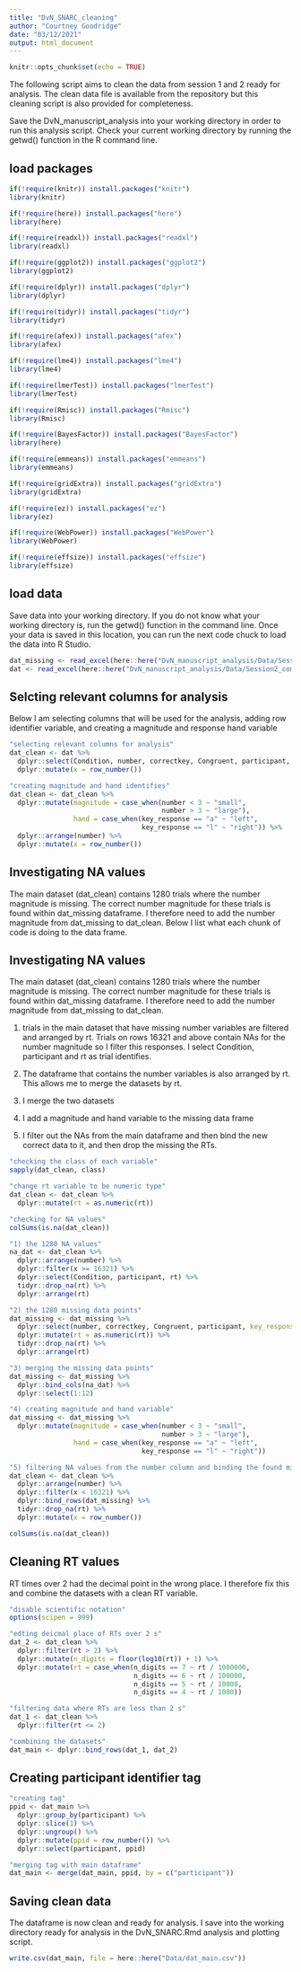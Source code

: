 ```yaml
---
title: "DvN_SNARC_cleaning"
author: "Courtney Goodridge"
date: "03/12/2021"
output: html_document
---
```


```r
knitr::opts_chunk$set(echo = TRUE)
```

The following script aims to clean the data from session 1 and 2 ready for analysis. The clean data file is available from the repository but this cleaning script is also provided for completeness.

Save the DvN_manuscript_analysis into your working directory in order to run this analysis script. Check your current working directory by running the getwd() function in the R command line.

## load packages

```r
if(!require(knitr)) install.packages("knitr")
library(knitr)

if(!require(here)) install.packages("here")
library(here)

if(!require(readxl)) install.packages("readxl")
library(readxl)

if(!require(ggplot2)) install.packages("ggplot2")
library(ggplot2)

if(!require(dplyr)) install.packages("dplyr")
library(dplyr)

if(!require(tidyr)) install.packages("tidyr")
library(tidyr)

if(!require(afex)) install.packages("afex")
library(afex)

if(!require(lme4)) install.packages("lme4")
library(lme4)

if(!require(lmerTest)) install.packages("lmerTest")
library(lmerTest)

if(!require(Rmisc)) install.packages("Rmisc")
library(Rmisc)

if(!require(BayesFactor)) install.packages("BayesFactor")
library(here)

if(!require(emmeans)) install.packages("emmeans")
library(emmeans)

if(!require(gridExtra)) install.packages("gridExtra")
library(gridExtra)

if(!require(ez)) install.packages("ez")
library(ez)

if(!require(WebPower)) install.packages("WebPower")
library(WebPower)

if(!require(effsize)) install.packages("effsize")
library(effsize)
```

## load data 

Save data into your working directory. If you do not know what your working directory is, run the getwd() function in the command line. Once your data is saved in this location, you can run the next code chuck to load the data into R Studio.

```r
dat_missing <- read_excel(here::here("DvN_manuscript_analysis/Data/Session1.xlsx"))
dat <- read_excel(here::here("DvN_manuscript_analysis/Data/Session2_combine.xlsx"), 2)
```

## Selcting relevant columns for analysis

Below I am selecting columns that will be used for the analysis, adding row identifier variable, and creating a magnitude and response hand variable

```r
"selecting relevant columns for analysis"
dat_clean <- dat %>%
  dplyr::select(Condition, number, correctkey, Congruent, participant, key_response = exp_number_key_resp.keys, correct = exp_number_key_resp.corr, rt = exp_number_key_resp.rt, exp_sess_trials.thisRepN,  exp_sess_trials.thisTrialN, exp_sess_trials.thisN, exp_sess_trials.thisIndex) %>%
  dplyr::mutate(x = row_number())

"creating magnitude and hand identifies"
dat_clean <- dat_clean %>%
  dplyr::mutate(magnitude = case_when(number < 3 ~ "small",
                                      number > 3 ~ "large"),
                hand = case_when(key_response == "a" ~ "left",
                                 key_response == "l" ~ "right")) %>%
  dplyr::arrange(number) %>%
  dplyr::mutate(x = row_number())
```

## Investigating NA values

The main dataset (dat_clean) contains 1280 trials where the number magnitude is missing. The correct number magnitude for these trials is found within dat_missing dataframe. I therefore need to add the number magnitude from dat_missing to dat_clean. Below I list what each chunk of code is doing to the data frame. 

## Investigating NA values

The main dataset (dat_clean) contains 1280 trials where the number magnitude is missing. The correct number magnitude for these trials is found within dat_missing dataframe. I therefore need to add the number magnitude from dat_missing to dat_clean.

1) trials in the main dataset that have missing number variables are filtered and arranged by rt. Trials on rows 16321 and above contain NAs for the number magnitude so I filter this responses. I select Condition, participant and rt as trial identifies. 

2) The dataframe that contains the number variables is also arranged by rt. This allows me to merge the datasets by rt.

3) I merge the two datasets 

4) I add a magnitude and hand variable to the missing data frame

5) I filter out the NAs from the main dataframe and then bind the new correct data to it, and then drop the missing the RTs. 

```r
"checking the class of each variable"
sapply(dat_clean, class)

"change rt variable to be numeric type"
dat_clean <- dat_clean %>%
  dplyr::mutate(rt = as.numeric(rt))

"checking for NA values"
colSums(is.na(dat_clean))

"1) the 1280 NA values"
na_dat <- dat_clean %>%
  dplyr::arrange(number) %>%
  dplyr::filter(x >= 16321) %>%
  dplyr::select(Condition, participant, rt) %>%
  tidyr::drop_na(rt) %>%
  dplyr::arrange(rt)

"2) the 1280 missing data points"
dat_missing <- dat_missing %>%
  dplyr::select(number, correctkey, Congruent, participant, key_response = exp_number_key_resp.keys, correct = exp_number_key_resp.corr, rt = exp_number_key_resp.rt, exp_sess_trials.thisRepN,  exp_sess_trials.thisTrialN, exp_sess_trials.thisN, exp_sess_trials.thisIndex) %>%
  dplyr::mutate(rt = as.numeric(rt)) %>%
  tidyr::drop_na(rt) %>%
  dplyr::arrange(rt)

"3) merging the missing data points"
dat_missing <- dat_missing %>%
  dplyr::bind_cols(na_dat) %>%
  dplyr::select(1:12)

"4) creating magnitude and hand variable"
dat_missing <- dat_missing %>%
  dplyr::mutate(magnitude = case_when(number < 3 ~ "small",
                                      number > 3 ~ "large"),
                hand = case_when(key_response == "a" ~ "left",
                                 key_response == "l" ~ "right"))

"5) filtering NA values from the number column and binding the found missing values"
dat_clean <- dat_clean %>%
  dplyr::arrange(number) %>%
  dplyr::filter(x < 16321) %>%
  dplyr::bind_rows(dat_missing) %>%
  tidyr::drop_na(rt) %>%
  dplyr::mutate(x = row_number())

colSums(is.na(dat_clean))
```

## Cleaning RT values

RT times over 2 had the decimal point in the wrong place. I therefore fix this and combine the datasets with a clean RT variable.

```r
"disable scientific notation"
options(scipen = 999)

"edting deicmal place of RTs over 2 s"
dat_2 <- dat_clean %>%
  dplyr::filter(rt > 2) %>%
  dplyr::mutate(n_digits = floor(log10(rt)) + 1) %>%
  dplyr::mutate(rt = case_when(n_digits == 7 ~ rt / 1000000,
                               n_digits == 6 ~ rt / 100000,
                               n_digits == 5 ~ rt / 10000,
                               n_digits == 4 ~ rt / 1000))

"filtering data where RTs are less than 2 s"
dat_1 <- dat_clean %>%
  dplyr::filter(rt <= 2)

"combining the datasets"
dat_main <- dplyr::bind_rows(dat_1, dat_2)
```

## Creating participant identifier tag

```r
"creating tag"
ppid <- dat_main %>%
  dplyr::group_by(participant) %>%
  dplyr::slice(1) %>%
  dplyr::ungroup() %>%
  dplyr::mutate(ppid = row_number()) %>%
  dplyr::select(participant, ppid)

"merging tag with main dataframe"
dat_main <- merge(dat_main, ppid, by = c("participant"))
```

## Saving clean data

The dataframe is now clean and ready for analysis. I save into the working directory ready for analysis in the DvN_SNARC.Rmd analysis and plotting script. 

```r
write.csv(dat_main, file = here::here("Data/dat_main.csv"))
```